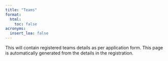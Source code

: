 ```yaml
---
title: "Teams"
format:
  html:
    toc: false
acronyms:
  insert_loa: false
---
```



This will contain registered teams details as per application form.
This page is automatically generated from the details in the registration.